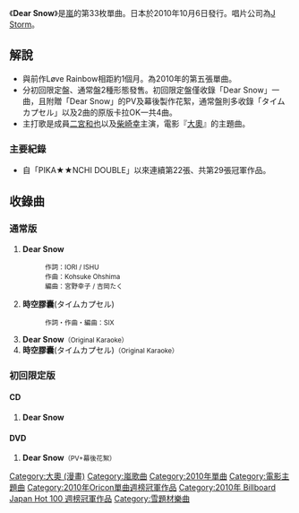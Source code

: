 {{noteTA
|G1=JP Show
}}
{{Infobox Single
| Name = Dear Snow
| Cover = 
| Cover Size = 
| Caption = 
| Artist = [[嵐|嵐]]
| from Album = [[Beautiful_World_(嵐)|Beautiful World]]
| A-side = Dear Snow
| B-side = 
| Released = 2010年10月6日
| Format = [[唱片|唱片]]
| Recorded = 2010年
| Genre = [[J-Pop|J-Pop]]
| Length = 18分00秒（通常盤）
| Label = [[J_Storm|J Storm]]
| Writer =
| Producer =  
| Certification  = *雙白金獎（[[日本唱片協會|日本唱片協會]]）
| Chart position = *週榜第一名
*2010年10月度月榜第2名（Oricon）
*2010年度年排名第9名（Oricon）
| Last single = [[Løve_Rainbow|Løve Rainbow]]<br />2010年
| This single = '''Dear Snow'''<br />2010年
| Next single = [[無盡的天空|無盡的天空]]<br />2010年
}}
《'''Dear Snow'''》是[[嵐|嵐]]的第33枚單曲。日本於2010年10月6日發行。唱片公司為[[J_Storm|J Storm]]。

== 解說 ==
*與前作Løve Rainbow相距約1個月。為2010年的第五張單曲。
*分初回限定盤、通常盤2種形態發售。初回限定盤僅收錄「Dear Snow」一曲，且附贈「Dear Snow」的PV及幕後製作花絮，通常盤則多收錄「タイムカプセル」以及2曲的原版卡拉OK一共4曲。
*主打歌是成員[[二宮和也|二宮和也]]以及[[柴崎幸|柴崎幸]]主演，電影『[[大奧_(漫畫)|大奧]]』的主題曲。

=== 主要紀錄 ===
*自「PIKA★★NCHI DOUBLE」以來連續第22張、共第29張冠軍作品。

== 收錄曲 ==
=== 通常版 ===
#'''Dear Snow'''<span style="font-size:smaller"></span>
#:<span style="font-size:smaller">作詞：IORI / ISHU</span>
#:<span style="font-size:smaller">作曲：Kohsuke Ohshima</span>
#:<span style="font-size:smaller">編曲：宮野幸子 / 吉岡たく</span>
#'''時空膠囊'''(タイムカプセル)<span style="font-size:smaller"></span>
#:<span style="font-size:smaller">作詞・作曲・編曲：SIX</span>
#'''Dear Snow'''<span style="font-size:smaller">（Original Karaoke）</span>
#'''時空膠囊'''(タイムカプセル)<span style="font-size:smaller">（Original Karaoke）</span>

=== 初回限定版 ===
==== CD ====
#'''Dear Snow'''

==== DVD ====
#'''Dear Snow'''<span style="font-size:smaller">（PV+幕後花絮）</span>

{{嵐}}
{{Oricon單曲週榜冠軍 (2010年)|2010年10月18日}}
{{Billboard JAPAN Hot 100 週榜冠軍 (2010年)|2010年10月18日}}
[[Category:大奧_(漫畫)|Category:大奧 (漫畫)]]
[[Category:嵐歌曲|Category:嵐歌曲]]
[[Category:2010年單曲|Category:2010年單曲]]
[[Category:電影主題曲|Category:電影主題曲]]
[[Category:2010年Oricon單曲週榜冠軍作品|Category:2010年Oricon單曲週榜冠軍作品]]
[[Category:2010年_Billboard_Japan_Hot_100_週榜冠軍作品|Category:2010年 Billboard Japan Hot 100 週榜冠軍作品]]
[[Category:雪題材樂曲|Category:雪題材樂曲]]